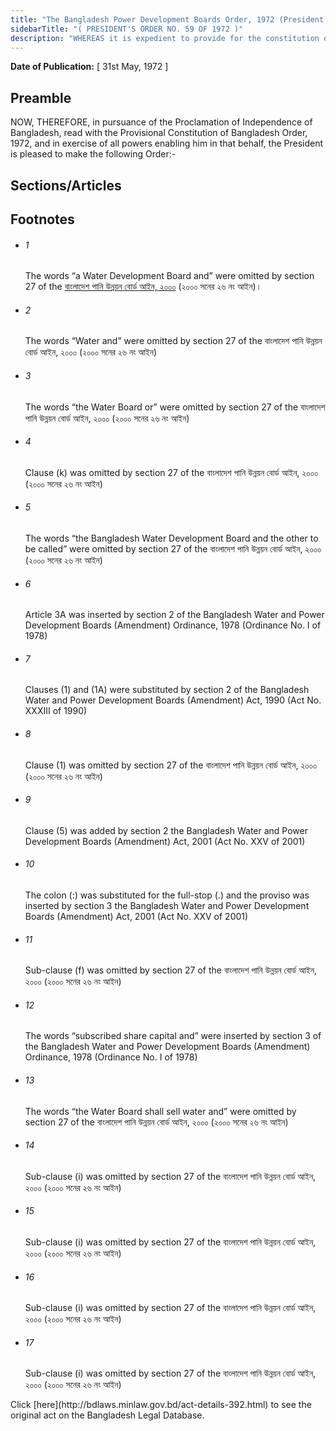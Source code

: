 ```yaml
---
title: "The Bangladesh Power Development Boards Order, 1972 (President's Order)"
sidebarTitle: "( PRESIDENT'S ORDER NO. 59 OF 1972 )"
description: "WHEREAS it is expedient to provide for the constitution of 1[* * *] a Power Development Board to replace the East Pakistan Water and Power Development Authority and for matters ancillary thereto;"
---
```


**Date of Publication:** [ 31st May, 1972 ]

## Preamble

NOW, THEREFORE, in pursuance of the Proclamation of Independence of Bangladesh, read with the Provisional Constitution of Bangladesh Order, 1972, and in exercise of all powers enabling him in that behalf, the President is pleased to make the following Order:-

## Sections/Articles

## Footnotes

- ###### 1

  The words “a Water Development Board and” were omitted by section 27 of the [বাংলাদেশ পানি উন্নয়ন বোর্ড আইন, ২০০০](/laws/volume-33/act-844 "বাংলাদেশ পানি উন্নয়ন বোর্ড আইন, ২০০০") (২০০০ সনের ২৬ নং আইন)।

- ###### 2

  The words “Water and” were omitted by section 27 of the বাংলাদেশ পানি উন্নয়ন বোর্ড আইন, ২০০০ (২০০০ সনের ২৬ নং আইন)

- ###### 3

  The words “the Water Board or” were omitted by section 27 of the বাংলাদেশ পানি উন্নয়ন বোর্ড আইন, ২০০০ (২০০০ সনের ২৬ নং আইন)

- ###### 4

  Clause (k) was omitted by section 27 of the বাংলাদেশ পানি উন্নয়ন বোর্ড আইন, ২০০০ (২০০০ সনের ২৬ নং আইন)

- ###### 5

  The words “the Bangladesh Water Development Board and the other to be called” were omitted by section 27 of the বাংলাদেশ পানি উন্নয়ন বোর্ড আইন, ২০০০ (২০০০ সনের ২৬ নং আইন)

- ###### 6

  Article 3A was inserted by section 2 of the Bangladesh Water and Power Development Boards (Amendment) Ordinance, 1978 (Ordinance No. I of 1978)

- ###### 7

  Clauses (1) and (1A) were substituted by section 2 of the Bangladesh Water and Power Development Boards (Amendment) Act, 1990 (Act No. XXXIII of 1990)

- ###### 8

  Clause (1) was omitted by section 27 of the বাংলাদেশ পানি উন্নয়ন বোর্ড আইন, ২০০০ (২০০০ সনের ২৬ নং আইন)

- ###### 9

  Clause (5) was added by section 2 the Bangladesh Water and Power Development Boards (Amendment) Act, 2001 (Act No. XXV of 2001)

- ###### 10

  The colon (:) was substituted for the full-stop (.) and the proviso was inserted by section 3 the Bangladesh Water and Power Development Boards (Amendment) Act, 2001 (Act No. XXV of 2001)

- ###### 11

  Sub-clause (f) was omitted by section 27 of the বাংলাদেশ পানি উন্নয়ন বোর্ড আইন, ২০০০ (২০০০ সনের ২৬ নং আইন)

- ###### 12

  The words “subscribed share capital and” were inserted by section 3 of the Bangladesh Water and Power Development Boards (Amendment) Ordinance, 1978 (Ordinance No. I of 1978)

- ###### 13

  The words “the Water Board shall sell water and” were omitted by section 27 of the বাংলাদেশ পানি উন্নয়ন বোর্ড আইন, ২০০০ (২০০০ সনের ২৬ নং আইন)

- ###### 14

  Sub-clause (i) was omitted by section 27 of the বাংলাদেশ পানি উন্নয়ন বোর্ড আইন, ২০০০ (২০০০ সনের ২৬ নং আইন)

- ###### 15

  Sub-clause (i) was omitted by section 27 of the বাংলাদেশ পানি উন্নয়ন বোর্ড আইন, ২০০০ (২০০০ সনের ২৬ নং আইন)

- ###### 16

  Sub-clause (i) was omitted by section 27 of the বাংলাদেশ পানি উন্নয়ন বোর্ড আইন, ২০০০ (২০০০ সনের ২৬ নং আইন)

- ###### 17

  Sub-clause (i) was omitted by section 27 of the বাংলাদেশ পানি উন্নয়ন বোর্ড আইন, ২০০০ (২০০০ সনের ২৬ নং আইন)

<Note>
  Click [here](http://bdlaws.minlaw.gov.bd/act-details-392.html) to see the original act on the Bangladesh Legal Database.
</Note>
